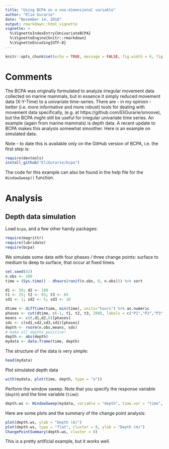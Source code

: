 ```yaml
---
title: "Using BCPA on a one-dimensional variable"
author: "Elie Gurarie"
date: "November 14, 2018"
output: rmarkdown::html_vignette
vignette: >
  %\VignetteIndexEntry{UnivariateBCPA}
  %\VignetteEngine{knitr::rmarkdown}
  %\VignetteEncoding{UTF-8}
---
```



```r
knitr::opts_chunk$set(echo = TRUE, message = FALSE, fig.width = 6, fig.height = 4)
```

# Comments

The BCPA was originally formulated to analyze irregular movement data collected on marine mammals, but in essence it simply reduced movement data (X-Y-Time) to a univariate time-series.  There are - in my opinion - better (i.e. more informative and more robust) tools for dealing with movement data specifically, (e.g. at https://github.com/EliGurarie/smoove), but the BCPA might still be useful for irregular univariate time series.  An example (again from marine mammals) is depth data.  A recent update to BCPA makes this analysis somewhat smoother.   Here is an example on simulated data.  

Note - to date this is available only on the GitHub version of BCPA, i.e. the first step is:
```r
require(devtools)
install_github("EliGurarie/bcpa")
```

The code for this example can also be found in the help file for the `WindowSweep()` function. 

# Analysis

## Depth data simulation

Load `bcpa`, and a few other handy packages:
```r
require(magrittr)
require(lubridate)
require(bcpa)
```

We simulate some data with four phases / three change points: surface to medium to deep to surface, that occur at fixed times. 

```r
set.seed(42)
n.obs <- 100
time = (Sys.time() - dhours(runif(n.obs, 0, n.obs))) %>% sort

d1 <- 50; d2 <- 100
t1 <- 25; t2 <- 65; t3 <- 85
sd1 <- 1; sd2 <- 5; sd3 <- 10

dtime <- difftime(time, min(time), units="hours") %>% as.numeric
phases <- cut(dtime, c(-1, t1, t2, t3, 200), labels = c("P1","P2","P3","P4")) 
means <- c(0,d1,d2,0)[phases]
sds <- c(sd1,sd2,sd3,sd1)[phases]
depth <- rnorm(n.obs,means, sds)
# make all depths positive!
depth <- abs(depth)
mydata <- data.frame(time, depth)
```

The structure of the data is very simple:

```r
head(mydata)
```

Plot simulated depth data

```r
with(mydata, plot(time, depth, type = "o"))
```

Perform the window sweep.  Note that you specify the response variable (`depth`) and the time variable (`time`):

```r
depth.ws <- WindowSweep(mydata, variable = "depth", time.var = "time", windowsize = 25, windowstep = 1, progress=FALSE)
```

Here are some plots and the summary of the change point analysis:
```r
plot(depth.ws, ylab = "Depth (m)")
plot(depth.ws, type = "flat", cluster = 8, ylab = "Depth (m)")
ChangePointSummary(depth.ws, cluster = 8)
```

This is a pretty artificial example, but it works well. 